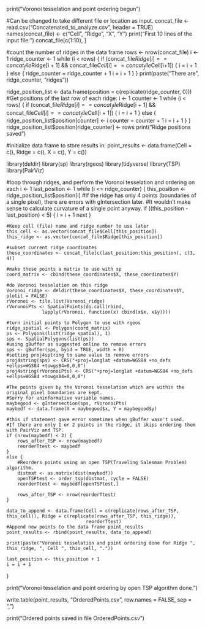print("Voronoi tesselation and point ordering begun")

#Can be changed to take different file or location as input.
concat_file <- read.csv("Concatenated_to_analyze.csv", header = TRUE)
names(concat_file) <- c("Cell", "Ridge", "X", "Y")
print("First 10 lines of the input file:")
concat_file[c(1:10), ]

#count the number of ridges in the data frame
rows <- nrow(concat_file)
i <- 1
ridge_counter <- 1
while (i < rows) {
    if (concat_file$Ridge[i] == concat_file$Ridge[i + 1] && concat_file$Cell[i] == concat_file$Cell[i+1]) {
        i = i + 1
    }
    else {
        ridge_counter = ridge_counter + 1
        i = i + 1
    }
}
print(paste("There are", ridge_counter, "ridges"))

ridge_position_list <- data.frame(position = c(replicate(ridge_counter, 0)))
#Get positions of the last row of each ridge:
i <- 1
counter <- 1
while (i < rows) {
    if (concat_file$Ridge[i] == concat_file$Ridge[i + 1] && concat_file$Cell[i] == concat_file$Cell[i + 1]) {
        i = i + 1
    }
    else {
        ridge_position_list$position[counter] <- i
        counter = counter + 1
        i = i + 1
    }
}
ridge_position_list$position[ridge_counter] <- rows
print("Ridge positions saved")

#initialize data frame to store results in:
point_results <- data.frame(Cell = c(), Ridge = c(), X = c(), Y = c())

library(deldir)
library(sp)
library(rgeos)
library(tidyverse)
library(TSP)
library(PairViz)

#loop through ridges, and perform the Voronoi tesselation and ordering on each
i <- 1
last_position <- 1
while (i <= ridge_counter) {
    this_position <- ridge_position_list$position[i]
    #If the ridge has only 4 points (boundaries of a single pixel), there are errors with gIntersection later.
    #It wouldn't make sense to calculate curvature of a single point anyway.
    if ((this_position - last_position) < 5) {
        i = i + 1
        next
    }

    #Keep cell (file) name and ridge number to use later
    this_cell <- as.vector(concat_file$Cell[this_position])
    this_ridge <- as.vector(concat_file$Ridge[this_position])

    #subset current ridge coordinates
    these_coordinates <- concat_file[c(last_position:this_position), c(3, 4)]

    #make these points a matrix to use with sp
    coord_matrix <- cbind(these_coordinates$X, these_coordinates$Y)

    #do Voronoi tesselation on this ridge
    Voronoi_ridge <- deldir(these_coordinates$X, these_coordinates$Y, plotit = FALSE)
    rVoronoi <- tile.list(Voronoi_ridge)
    rVoronoiPts <- SpatialPoints(do.call(rbind,
                 lapply(rVoronoi, function(x) cbind(x$x, x$y))))

    #turn initial points to Polygon to use with rgeos
    ridge_spatial <- Polygon(coord_matrix)
    ps <- Polygons(list(ridge_spatial), 1)
    sps <- SpatialPolygons(list(ps))
    #using gBuffer as suggested online to remove errors
    sps <- gBuffer(sps, byid = TRUE, width = 0)
    #setting proj4sptring to same value to remove errors
    proj4string(sps) <- CRS("+proj=longlat +datum=WGS84 +no_defs +ellps=WGS84 +towgs84=0,0,0")
    proj4string(rVoronoiPts) <- CRS("+proj=longlat +datum=WGS84 +no_defs +ellps=WGS84 +towgs84=0,0,0")

    #The points given by the Voronoi tesselation which are within the original pixel boundaries are kept.
    #Sorry for uninformative variable names.
    maybegood <- gIntersection(sps, rVoronoiPts)
    maybedf <- data.frame(X = maybegood$x, Y = maybegood$y)

    #this if statement gave error sometimes when gBuffer wasn't used.
    #If there are only 1 or 2 points in the ridge, it skips ordering them with PairViz and TSP.
    if (nrow(maybedf) < 3) {
        rows_after_TSP <- nrow(maybedf)
        reorderTtest <- maybedf
    }
    else {
        #Reorders points using an open TSP(Traveling Salesman Problem) algorithm.
        distmat <- as.matrix(dist(maybedf))
        openTSPtest <- order_tsp(distmat, cycle = FALSE)
        reorderTtest <- maybedf[openTSPtest,]

        rows_after_TSP <- nrow(reorderTtest)
    }

    data_to_append <- data.frame(Cell = c(replicate(rows_after_TSP, this_cell)), Ridge = c(replicate(rows_after_TSP, this_ridge)),
                                 reorderTtest)
    #Append new points to the data frame point_results
    point_results <- rbind(point_results, data_to_append)

    print(paste("Voronoi tesselation and point ordering done for Ridge ", this_ridge, ", Cell ", this_cell, "."))

    last_position <- this_position + 1
    i = i + 1
}

print("Voronoi tesselation and point ordering by open TSP algorithm done.")

write.table(point_results, "OrderedPoints.csv", row.names = FALSE, sep = ",")

print("Ordered points saved in file OrderedPoints.csv")
